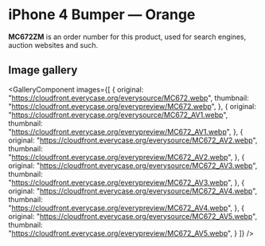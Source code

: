 
# iPhone 4 Bumper — Orange

<Callout type='info' emoji='👉🏻'>**MC672ZM** is an order number for this product, used for search engines, auction websites and such.</Callout>

## Image gallery

<GalleryComponent
    images={[
      {
        original: "https://cloudfront.everycase.org/everysource/MC672.webp",
        thumbnail: "https://cloudfront.everycase.org/everypreview/MC672.webp",
      },
      {
        original: "https://cloudfront.everycase.org/everysource/MC672_AV1.webp",
        thumbnail: "https://cloudfront.everycase.org/everypreview/MC672_AV1.webp",
      },
      {
        original: "https://cloudfront.everycase.org/everysource/MC672_AV2.webp",
        thumbnail: "https://cloudfront.everycase.org/everypreview/MC672_AV2.webp",
      },
      {
        original: "https://cloudfront.everycase.org/everysource/MC672_AV3.webp",
        thumbnail: "https://cloudfront.everycase.org/everypreview/MC672_AV3.webp",
      },
      {
        original: "https://cloudfront.everycase.org/everysource/MC672_AV4.webp",
        thumbnail: "https://cloudfront.everycase.org/everypreview/MC672_AV4.webp",
      },
      {
        original: "https://cloudfront.everycase.org/everysource/MC672_AV5.webp",
        thumbnail: "https://cloudfront.everycase.org/everypreview/MC672_AV5.webp",
      }
    ]}
  />
